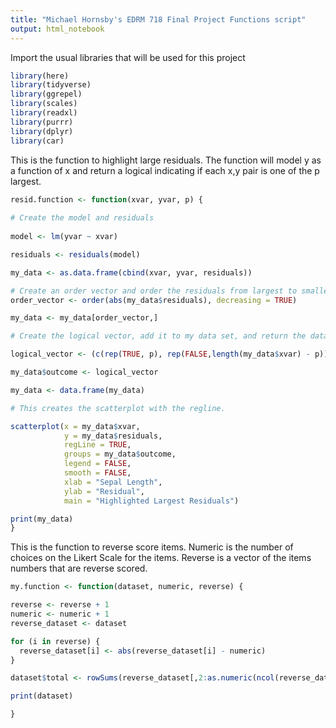 ---
title: "Michael Hornsby's EDRM 718 Final Project Functions script"
output: html_notebook
---

Import the usual libraries that will be used for this project

```{r include=FALSE}
library(here)
library(tidyverse)
library(ggrepel)
library(scales)
library(readxl)
library(purrr)
library(dplyr)
library(car)
```


This is the function to highlight large residuals.  The function will model y
as a function of x and return a logical indicating if each x,y pair is 
one of the p largest.

```{r}
resid.function <- function(xvar, yvar, p) {
  
# Create the model and residuals
  
model <- lm(yvar ~ xvar)

residuals <- residuals(model)

my_data <- as.data.frame(cbind(xvar, yvar, residuals))

# Create an order vector and order the residuals from largest to smallest
order_vector <- order(abs(my_data$residuals), decreasing = TRUE)

my_data <- my_data[order_vector,]

# Create the logical vector, add it to my data set, and return the data set

logical_vector <- (c(rep(TRUE, p), rep(FALSE,length(my_data$xvar) - p)))

my_data$outcome <- logical_vector

my_data <- data.frame(my_data)

# This creates the scatterplot with the regline.

scatterplot(x = my_data$xvar,
            y = my_data$residuals,
            regLine = TRUE,
            groups = my_data$outcome,
            legend = FALSE,
            smooth = FALSE,
            xlab = "Sepal Length",
            ylab = "Residual",
            main = "Highlighted Largest Residuals")

print(my_data)
}
```


This is the function to reverse score items.
Numeric is the number of choices on the Likert Scale for the items.
Reverse is a vector of the items numbers that are reverse scored.

```{r}
my.function <- function(dataset, numeric, reverse) {

reverse <- reverse + 1
numeric <- numeric + 1
reverse_dataset <- dataset

for (i in reverse) {
  reverse_dataset[i] <- abs(reverse_dataset[i] - numeric)
}

dataset$total <- rowSums(reverse_dataset[,2:as.numeric(ncol(reverse_dataset))])

print(dataset)

}
```

